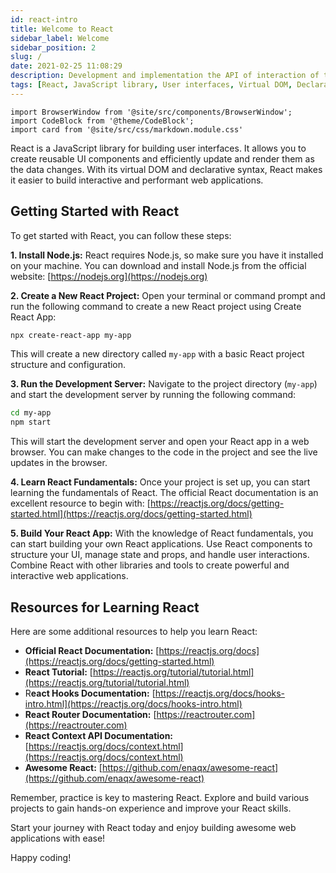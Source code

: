 ```yaml
---
id: react-intro
title: Welcome to React
sidebar_label: Welcome
sidebar_position: 2
slug: /
date: 2021-02-25 11:08:29
description: Development and implementation the API of interaction of two sites 
tags: [React, JavaScript library, User interfaces, Virtual DOM, Declarative syntax, UI components, Web development, Front-end, Single-page applications, Performance optimization, State management, Component-based architecture, JavaScript framework]
---
```


```mdx-code-block
import BrowserWindow from '@site/src/components/BrowserWindow';
import CodeBlock from '@theme/CodeBlock';
import card from '@site/src/css/markdown.module.css'
```

React is a JavaScript library for building user interfaces. It allows you to create reusable UI components and efficiently update and render them as the data changes. With its virtual DOM and declarative syntax, React makes it easier to build interactive and performant web applications.

## Getting Started with React

To get started with React, you can follow these steps:

**1. Install Node.js:** React requires Node.js, so make sure you have it installed on your machine. You can download and install Node.js from the official website: [https://nodejs.org](https://nodejs.org)

**2. Create a New React Project:** Open your terminal or command prompt and run the following command to create a new React project using Create React App:

   ```sh
   npx create-react-app my-app
   ```

   This will create a new directory called `my-app` with a basic React project structure and configuration.

**3. Run the Development Server:** Navigate to the project directory (`my-app`) and start the development server by running the following command:

   ```sh
   cd my-app
   npm start
   ```

   This will start the development server and open your React app in a web browser. You can make changes to the code in the project and see the live updates in the browser.

**4. Learn React Fundamentals:** Once your project is set up, you can start learning the fundamentals of React. The official React documentation is an excellent resource to begin with: [https://reactjs.org/docs/getting-started.html](https://reactjs.org/docs/getting-started.html)

**5. Build Your React App:** With the knowledge of React fundamentals, you can start building your own React applications. Use React components to structure your UI, manage state and props, and handle user interactions. Combine React with other libraries and tools to create powerful and interactive web applications.

## Resources for Learning React

Here are some additional resources to help you learn React:

- **Official React Documentation:** [https://reactjs.org/docs](https://reactjs.org/docs/getting-started.html)
- **React Tutorial:** [https://reactjs.org/tutorial/tutorial.html](https://reactjs.org/tutorial/tutorial.html)
- R**eact Hooks Documentation:** [https://reactjs.org/docs/hooks-intro.html](https://reactjs.org/docs/hooks-intro.html)
- **React Router Documentation:** [https://reactrouter.com](https://reactrouter.com)
- **React Context API Documentation:** [https://reactjs.org/docs/context.html](https://reactjs.org/docs/context.html)
- **Awesome React:** [https://github.com/enaqx/awesome-react](https://github.com/enaqx/awesome-react)

Remember, practice is key to mastering React. Explore and build various projects to gain hands-on experience and improve your React skills.

Start your journey with React today and enjoy building awesome web applications with ease!

Happy coding!